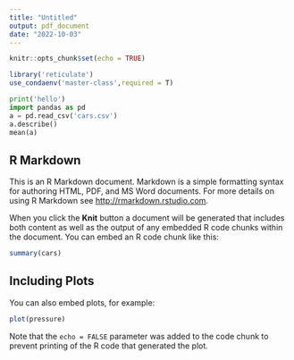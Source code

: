 ```yaml
---
title: "Untitled"
output: pdf_document
date: "2022-10-03"
---
```


```r
knitr::opts_chunk$set(echo = TRUE)
```

```r
library('reticulate')
use_condaenv('master-class',required = T)
```

```python
print('hello')
import pandas as pd
a = pd.read_csv('cars.csv')
a.describe()
mean(a)
```



## R Markdown

This is an R Markdown document. Markdown is a simple formatting syntax for authoring HTML, PDF, and MS Word documents. For more details on using R Markdown see <http://rmarkdown.rstudio.com>.

When you click the **Knit** button a document will be generated that includes both content as well as the output of any embedded R code chunks within the document. You can embed an R code chunk like this:

```r
summary(cars)
```

## Including Plots

You can also embed plots, for example:

```r
plot(pressure)
```

Note that the `echo = FALSE` parameter was added to the code chunk to prevent printing of the R code that generated the plot.
